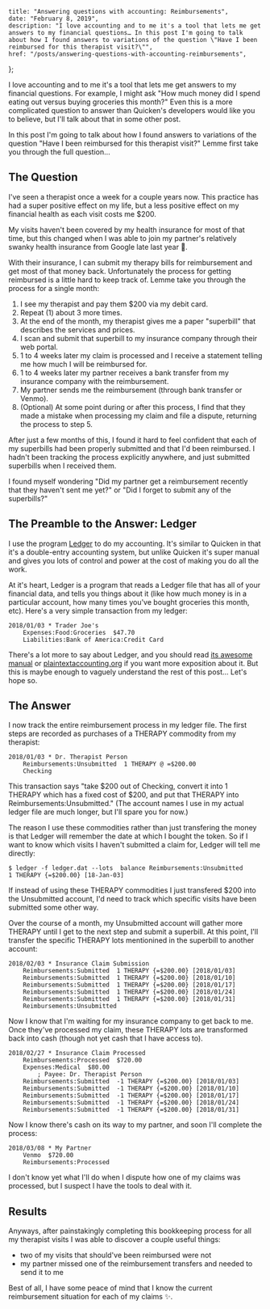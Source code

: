     title: "Answering questions with accounting: Reimbursements",
    date: "February 8, 2019",
    description: "I love accounting and to me it's a tool that lets me get answers to my financial questions… In this post I'm going to talk about how I found answers to variations of the question \"Have I been reimbursed for this therapist visit?\"",
    href: "/posts/answering-questions-with-accounting-reimbursements",
};


I love accounting and to me it's a tool that lets me get answers to my financial questions. For example, I might ask "How much money did I spend eating out versus buying groceries this month?" Even this is a more complicated question to answer than Quicken's developers would like you to believe, but I'll talk about that in some other post.

In this post I'm going to talk about how I found answers to variations of the question "Have I been reimbursed for this therapist visit?" Lemme first take you through the full question…

## The Question

I've seen a therapist once a week for a couple years now. This practice has had a super positive effect on my life, but a less positive effect on my financial health as each visit costs me $200.

My visits haven't been covered by my health insurance for most of that time, but this changed when I was able to join my partner's relatively swanky health insurance from Google late last year 🎉.

With their insurance, I can submit my therapy bills for reimbursement and get most of that money back. Unfortunately the process for getting reimbursed is a little hard to keep track of. Lemme take you through the process for a single month:

1. I see my therapist and pay them $200 via my debit card.
2. Repeat (1) about 3 more times.
3. At the end of the month, my therapist gives me a paper "superbill" that describes the services and prices.
4. I scan and submit that superbill to my insurance company through their web portal.
5. 1 to 4 weeks later my claim is processed and I receive a statement telling me how much I will be reimbursed for.
6. 1 to 4 weeks later my partner receives a bank transfer from my insurance company with the reimbursement.
7. My partner sends me the reimbursement (through bank transfer or Venmo).
8. (Optional) At some point during or after this process, I find that they made a mistake when processing my claim and file a dispute, returning the process to step 5.

After just a few months of this, I found it hard to feel confident that each of my superbills had been properly submitted and that I'd been reimbursed. I hadn't been tracking the process explicitly anywhere, and just submitted superbills when I received them.

I found myself wondering "Did my partner get a reimbursement recently that they haven't sent me yet?" or "Did I forget to submit any of the superbills?"

## The Preamble to the Answer: Ledger

I use the program [Ledger](https://www.ledger-cli.org/) to do my accounting. It's similar to Quicken in that it's a double-entry accounting system, but unlike Quicken it's super manual and gives you lots of control and power at the cost of making you do all the work.

At it's heart, Ledger is a program that reads a Ledger file that has all of your financial data, and tells you things about it (like how much money is in a particular account, how many times you've bought groceries this month, etc). Here's a very simple transaction from my ledger:

```
2018/01/03 * Trader Joe's
    Expenses:Food:Groceries  $47.70
    Liabilities:Bank of America:Credit Card
```

There's a lot more to say about Ledger, and you should read [its awesome manual](https://www.ledger-cli.org/3.0/doc/ledger3.html) or [plaintextaccounting.org](https://plaintextaccounting.org/) if you want more exposition about it. But this is maybe enough to vaguely understand the rest of this post… Let's hope so.

## The Answer

I now track the entire reimbursement process in my ledger file. The first steps are recorded as purchases of a THERAPY commodity from my therapist:

```
2018/01/03 * Dr. Therapist Person
    Reimbursements:Unsubmitted  1 THERAPY @ =$200.00
    Checking
```

This transaction says "take $200 out of Checking, convert it into 1 THERAPY which has a fixed cost of $200, and put that THERAPY into Reimbursements:Unsubmitted." (The account names I use in my actual ledger file are much longer, but I'll spare you for now.)

The reason I use these commodities rather than just transfering the money is that Ledger will remember the date at which I bought the token. So if I want to know which visits I haven't submitted a claim for, Ledger will tell me directly:

```
$ ledger -f ledger.dat --lots  balance Reimbursements:Unsubmitted
1 THERAPY {=$200.00} [18-Jan-03]
```

If instead of using these THERAPY commodities I just transfered $200 into the Unsubmitted account, I'd need to track which specific visits have been submitted some other way.

Over the course of a month, my Unsubmitted account will gather more THERAPY until I get to the next step and submit a superbill. At this point, I'll transfer the specific THERAPY lots mentionined in the superbill to another account:

```
2018/02/03 * Insurance Claim Submission
    Reimbursements:Submitted  1 THERAPY {=$200.00} [2018/01/03]
    Reimbursements:Submitted  1 THERAPY {=$200.00} [2018/01/10]
    Reimbursements:Submitted  1 THERAPY {=$200.00} [2018/01/17]
    Reimbursements:Submitted  1 THERAPY {=$200.00} [2018/01/24]
    Reimbursements:Submitted  1 THERAPY {=$200.00} [2018/01/31]
    Reimbursements:Unsubmitted
```

Now I know that I'm waiting for my insurance company to get back to me. Once they've processed my claim, these THERAPY lots are transformed back into cash (though not yet cash that I have access to).

```
2018/02/27 * Insurance Claim Processed
    Reimbursements:Processed  $720.00
    Expenses:Medical  $80.00
        ; Payee: Dr. Therapist Person
    Reimbursements:Submitted  -1 THERAPY {=$200.00} [2018/01/03]
    Reimbursements:Submitted  -1 THERAPY {=$200.00} [2018/01/10]
    Reimbursements:Submitted  -1 THERAPY {=$200.00} [2018/01/17]
    Reimbursements:Submitted  -1 THERAPY {=$200.00} [2018/01/24]
    Reimbursements:Submitted  -1 THERAPY {=$200.00} [2018/01/31]
```

Now I know there's cash on its way to my partner, and soon I'll complete the process:

```
2018/03/08 * My Partner
    Venmo  $720.00
    Reimbursements:Processed
```

I don't know yet what I'll do when I dispute how one of my claims was processed, but I suspect I have the tools to deal with it.

## Results

Anyways, after painstakingly completing this bookkeeping process for all my therapist visits I was able to discover a couple useful things:

- two of my visits that should've been reimbursed were not
- my partner missed one of the reimbursement transfers and needed to send it to me

Best of all, I have some peace of mind that I know the current reimbursement situation for each of my claims ✨.
